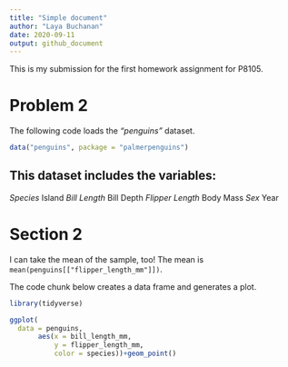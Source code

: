 ```yaml
---
title: "Simple document"
author: "Laya Buchanan"
date: 2020-09-11
output: github_document
---
```


This is my submission for the first homework assignment for P8105. 

# Problem 2

The following code loads the _"penguins"_ dataset. 

```r
data("penguins", package = "palmerpenguins")
```

This dataset includes the variables:
----
*Species
*Island
*Bill Length
*Bill Depth
*Flipper Length
*Body Mass
*Sex
*Year

# Section 2
I can take the mean of the sample, too!
The mean is `mean(penguins[["flipper_length_mm"]])`.

The code chunk below creates a data frame and generates a plot.

```r
library(tidyverse)

ggplot(
  data = penguins,
       aes(x = bill_length_mm, 
           y = flipper_length_mm, 
           color = species))+geom_point()

```
